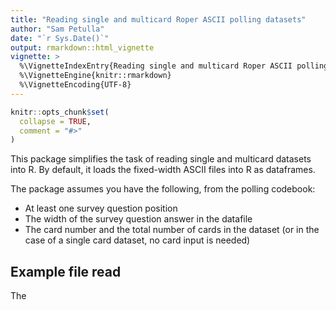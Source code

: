 ```yaml
---
title: "Reading single and multicard Roper ASCII polling datasets"
author: "Sam Petulla"
date: "`r Sys.Date()`"
output: rmarkdown::html_vignette
vignette: >
  %\VignetteIndexEntry{Reading single and multicard Roper ASCII polling datasets}
  %\VignetteEngine{knitr::rmarkdown}
  %\VignetteEncoding{UTF-8}
---
```


```r
knitr::opts_chunk$set(
  collapse = TRUE,
  comment = "#>"
)
```

This package simplifies the task of reading single and multicard datasets into R. By default, it loads the fixed-width ASCII files into R as dataframes.

The package assumes you have the following, from the polling codebook:

- At least one survey question position
- The width of the survey question answer in the datafile
- The card number and the total number of cards in the dataset (or in the case of a single card dataset, no card input is needed)

## Example file read

The 

